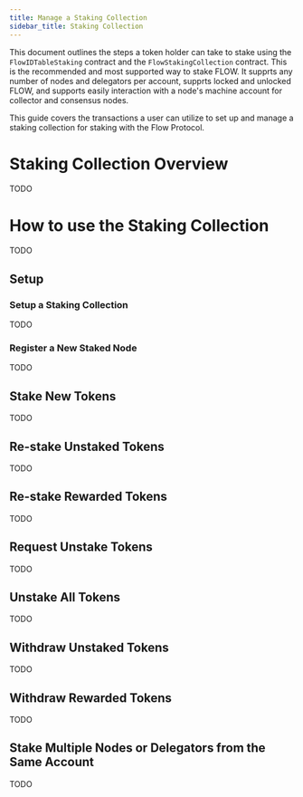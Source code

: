 ```yaml
---
title: Manage a Staking Collection
sidebar_title: Staking Collection
---
```


This document outlines the steps a token holder can take to stake using the `FlowIDTableStaking` contract
and the `FlowStakingCollection` contract. This is the recommended and most supported way to stake FLOW.
It supprts any number of nodes and delegators per account, supprts locked and unlocked FLOW,
and supports easily interaction with a node's machine account for collector and consensus nodes.

<Callout type="warning">

This guide covers the transactions a user can utilize to set up 
and manage a staking collection for staking with the Flow Protocol.

</Callout>

# Staking Collection Overview

TODO

# How to use the Staking Collection

TODO

## Setup

### Setup a Staking Collection

TODO

### Register a New Staked Node

TODO

## Stake New Tokens

TODO

## Re-stake Unstaked Tokens

TODO

## Re-stake Rewarded Tokens

TODO

## Request Unstake Tokens

TODO

## Unstake All Tokens

TODO

## Withdraw Unstaked Tokens

TODO

## Withdraw Rewarded Tokens

TODO

## Stake Multiple Nodes or Delegators from the Same Account

TODO
